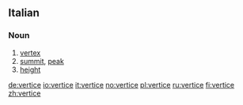 ==Italian==

===Noun===
{{it-noun|vertic|m|e|i}}

# [[vertex]]
# [[summit]], [[peak]]
# [[height]]

[[de:vertice]]
[[io:vertice]]
[[it:vertice]]
[[no:vertice]]
[[pl:vertice]]
[[ru:vertice]]
[[fi:vertice]]
[[zh:vertice]]